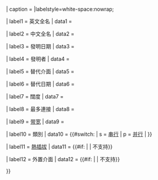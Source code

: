 {{infobox
| title   = {{{name|<includeonly>{{PAGENAME}}</includeonly>}}}
| image   = {{#if:{{{image|}}}|[[File:{{{image}}}|200px]]}}
| caption = {{{caption|}}}
|labelstyle=white-space:nowrap;

| label1  = 英文全名
| data1   = {{{fullname-e|}}}

| label2  = 中文全名
| data2   = {{{fullname-c|}}}

| label3  = 發明日期
| data3   = {{{invent-date|}}}

| label4  = 發明者
| data4   = {{{invent-name|}}}

| label5  = 替代介面
| data5   = {{{super-name|}}}

| label6  = 替代日期
| data6   = {{{super-date|}}}

| label7  = 闊度
| data7   = {{{width|}}}

| label8  = 最多連接
| data8   = {{{numdev|}}}

| label9  = [[带宽]]
| data9   = {{{speed|}}}

| label10 = 類別
| data10  = {{#switch: {{{style|}}} | s = [[串行通信|串行]] | p = [[并行通信|并行]] | {{{style|}}} }}

| label11 = [[熱插拔]]
| data11  = {{#if: {{{hotplug|}}} | {{{hotplug}}} | 不支持}}

| label12 = 外置介面
| data12  = {{#if: {{{external|}}} | {{{external}}} | 不支持}}

}}<noinclude>{{documentation}}</noinclude>